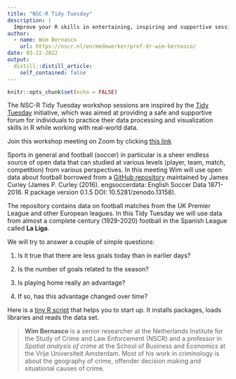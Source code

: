 ```yaml
---
title: "NSC-R Tidy Tuesday"
description: |
  Improve your R skills in entertaining, inspiring and supportive sessions moderated by your own colleagues.
author:
  - name: Wim Bernasco
    url: https://nscr.nl/en/medewerker/prof-dr-wim-bernasco/
date: 03-22-2022
output:
  distill::distill_article:
    self_contained: false
---
```



```r
knitr::opts_chunk$set(echo = FALSE)
```

The NSC-R Tidy Tuesday workshop sessions are inspired by the [Tidy Tuesday](https://www.tidytuesday.com/) initiative, which was aimed at providing a safe and supportive forum for individuals to practice their data processing and visualization skills in R while working with real-world data.

Join this workshop meeting on Zoom by clicking [this link](https://us02web.zoom.us/j/82014209706?pwd=WGdIY21XbFN3OStJSy94bElyMWhIZz09)

Sports in general and football (soccer) in particular is a sheer endless source of open data that can studied at various levels (player, team, match, competition) from various perspectives. In this meeting Wim will use open data about football borrowed from a [GitHub repository](https://github.com/jalapic/engsoccerdata)  maintained by James Curley (James P. Curley (2016). engsoccerdata: English Soccer Data 1871-2016. R package version 0.1.5 DOI: 10.5281/zenodo.13158).

The repository contains data on football matches from the UK Premier League and other European leagues. In this Tidy Tuesday we will use data from almost a complete century (1929-2020) football in the Spanish League called **La Liga**.

We will try to answer a couple of simple questions:

1. Is it true that there are less goals today than in earlier days?

2. Is the number of goals related to the season?

3. Is playing home really an advantage?

4. If so, has this advantage changed over time?

Here is a [tiny R script](https://github.com/bernasco/a_century_football_in_spain) that helps you to start up. It installs packages, loads libraries and reads the data set. 



> **Wim Bernasco** is a senior researcher at the Netherlands Institute for the Study of Crime and Law Enforcement (NSCR) and a professor in *Spatial analysis of crime* at the School of Business and Economics at the Vrije Universiteit Amsterdam. Most of his work in criminology is about the geography of crime, offender decision making and situational causes of crime.



